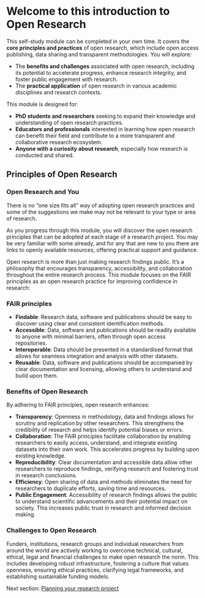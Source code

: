 # Welcome to this introduction to Open Research

This self-study module can be completed in your own time. It covers the **core principles and practices** of open research, which include open access publishing, data sharing and transparent methodologies. You will explore:

-   The **benefits and challenges** associated with open research, including its potential to accelerate progress, enhance research integrity, and foster public engagement with research.
-   The **practical application** of open research in various academic disciplines and research contexts.

This module is designed for:

-   **PhD students and researchers** seeking to expand their knowledge and understanding of open research practices.
-   **Educators and professionals** interested in learning how open research can benefit their field and contribute to a more transparent and collaborative research ecosystem.
-   **Anyone with a curiosity about research**, especially how research is conducted and shared.

## Principles of Open Research {#sec-principles-of-open-research}

### Open Research and You

There is no "one size fits all" way of adopting open research practices and some of the suggestions we make may not be relevant to your type or area of research.

As you progress through this module, you will discover the open research principles that can be adopted at each stage of a research project. You may be very familiar with some already, and for any that are new to you there are links to openly available resources, offering practical support and guidance.

Open research is more than just making research findings public. It's a philosophy that encourages transparency, accessibility, and collaboration throughout the entire research process. This module focuses on the FAIR principles as an open research practice for improving confidence in research:

### FAIR principles

-   **Findable**: Research data, software and publications should be easy to discover using clear and consistent identification methods. 
-   **Accessible**: Data, software and publications should be readily available to anyone with minimal barriers, often through open access repositories. 
-   **Interoperable**: Data should be presented in a standardised format that allows for seamless integration and analysis with other datasets. 
-   **Reusable**: Data, software and publications should be accompanied by clear documentation and licensing, allowing others to understand and build upon them. 

### Benefits of Open Research

By adhering to FAIR principles, open research enhances: 

-   **Transparency**: Openness in methodology, data and findings allows for scrutiny and replication by other researchers. This strengthens the credibility of research and helps identify potential biases or errors. 
-   **Collaboration**: The FAIR principles facilitate collaboration by enabling researchers to easily access, understand, and integrate existing datasets into their own work. This accelerates progress by building upon existing knowledge. 
-   **Reproducibility**: Clear documentation and accessible data allow other researchers to reproduce findings, verifying research and fostering trust in research conclusions. 
-   **Efficiency**: Open sharing of data and methods eliminates the need for researchers to duplicate efforts, saving time and resources. 
-   **Public Engagement**: Accessibility of research findings allows the public to understand scientific advancements and their potential impact on society. This increases public trust in research and informed decision making.

### Challenges to Open Research

Funders, institutions, research groups and individual researchers from around the world are actively working to overcome technical, cultural, ethical, legal and financial challenges to make open research the norm. This includes developing robust infrastructure, fostering a culture that values openness, ensuring ethical practices, clarifying legal frameworks, and establishing sustainable funding models.

Next section: [Planning your research project](Planning.qmd#sec-Planning)
